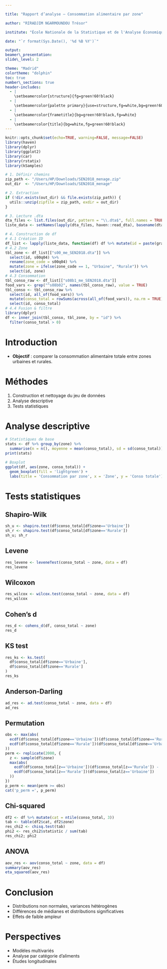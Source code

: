 ```yaml
---

title: "Rapport d’analyse – Consommation alimentaire par zone"

author: "RIRADJIM NGARMOUNDOU Trésor"

institute: "École Nationale de la Statistique et de l'Analyse Économique de Dakar"

date: "`r format(Sys.Date(), '%d %B %Y')`"

output:
beamer\_presentation:
slide\_level: 2

theme: "Madrid"
colortheme: "dolphin"
toc: true
number\_sections: true
header-includes:
  - |
    \setbeamercolor{structure}{fg=green!60!black}
  - |
    \setbeamercolor{palette primary}{use=structure,fg=white,bg=green!60!black}
  - |
    \setbeamercolor{frametitle}{bg=green!60!black,fg=white}
  - |
    \setbeamercolor{title}{bg=white,fg=green!60!black}
---
```


```r
knitr::opts_chunk$set(echo=TRUE, warning=FALSE, message=FALSE)
library(haven)
library(dplyr)
library(ggplot2)
library(car)
library(rstatix)
library(kSamples)
```

```r
# 1. Définir chemins
zip_path <- "/Users/HP/Downloads/SEN2018_menage.zip"
out_dir  <- "/Users/HP/Downloads/SEN2018_menage"

# 2. Extraction
if (!dir.exists(out_dir) && file.exists(zip_path)) {
  utils::unzip(zipfile = zip_path, exdir = out_dir)
}

# 3. Lecture .dta
dta_files <- list.files(out_dir, pattern = "\\.dta$", full.names = TRUE, recursive = TRUE)
liste_data <- setNames(lapply(dta_files, haven::read_dta), basename(dta_files))

# 4. Construction de df
# 4.1 Création ID
df_list <- lapply(liste_data, function(df) df %>% mutate(id = paste(grappe, menage, sep = "_")))
# 4.2 Zone
tbl_zone <- df_list[["s00_me_SEN2018.dta"]] %>%
  select(id, s00q04) %>%
  rename(zone_code = s00q04) %>%
  mutate(zone = ifelse(zone_code == 1, "Urbaine", "Rurale")) %>%
  select(id, zone)
# 4.3 Consommation
tbl_conso_raw <- df_list[["s08b1_me_SEN2018.dta"]]
food_vars <- grep("^s08b02", names(tbl_conso_raw), value = TRUE)
tbl_conso <- tbl_conso_raw %>%
  select(id, all_of(food_vars)) %>%
  mutate(conso_total = rowSums(across(all_of(food_vars)), na.rm = TRUE)) %>%
  select(id, conso_total)
# 4.4 Fusion & filtre
library(dplyr)
df <- inner_join(tbl_conso, tbl_zone, by = "id") %>%
  filter(conso_total > 0)
```

# Introduction

* **Objectif** : comparer la consommation alimentaire totale entre zones urbaines et rurales.

# Méthodes

1. Construction et nettoyage du jeu de données
2. Analyse descriptive
3. Tests statistiques

# Analyse descriptive

```r
# Statistiques de base
stats <- df %>% group_by(zone) %>%
  summarise(n = n(), moyenne = mean(conso_total), sd = sd(conso_total))
print(stats)

# Boxplot
ggplot(df, aes(zone, conso_total)) +
  geom_boxplot(fill = 'lightgreen') +
  labs(title = 'Consommation par zone', x = 'Zone', y = 'Conso totale')
```

# Tests statistiques

## Shapiro-Wilk

```r
sh_u <- shapiro.test(df$conso_total[df$zone=='Urbaine'])
sh_r <- shapiro.test(df$conso_total[df$zone=='Rurale'])
sh_u; sh_r
```

## Levene

```r
res_levene <- leveneTest(conso_total ~ zone, data = df)
res_levene
```

## Wilcoxon

```r
res_wilcox <- wilcox.test(conso_total ~ zone, data = df)
res_wilcox
```

## Cohen's d

```r
res_d <- cohens_d(df, conso_total ~ zone)
res_d
```

## KS test

```r
res_ks <- ks.test(
  df$conso_total[df$zone=='Urbaine'],
  df$conso_total[df$zone=='Rurale']
)
res_ks
```

## Anderson-Darling

```r
ad_res <- ad.test(conso_total ~ zone, data = df)
ad_res
```

## Permutation

```r
obs <- max(abs(
  ecdf(df$conso_total[df$zone=='Urbaine'])(df$conso_total[df$zone=='Rurale']) -
  ecdf(df$conso_total[df$zone=='Rurale'])(df$conso_total[df$zone=='Urbaine'])
))
perm <- replicate(2000, {
  z <- sample(df$zone)
  max(abs(
    ecdf(df$conso_total[z=='Urbaine'])(df$conso_total[z=='Rurale']) -
    ecdf(df$conso_total[z=='Rurale'])(df$conso_total[z=='Urbaine'])
  ))
})
p_perm <- mean(perm >= obs)
cat('p_perm =', p_perm)
```

## Chi-squared

```r
df2 <- df %>% mutate(cat = ntile(conso_total, 3))
tab <- table(df2$cat, df2$zone)
res_chi2 <- chisq.test(tab)
phi2 <- res_chi2$statistic / sum(tab)
res_chi2; phi2
```

## ANOVA

```r
aov_res <- aov(conso_total ~ zone, data = df)
summary(aov_res)
eta_squared(aov_res)
```

# Conclusion

* Distributions non normales, variances hétérogènes
* Différences de médianes et distributions significatives
* Effets de faible ampleur

# Perspectives

* Modèles multivariés
* Analyse par catégorie d’aliments
* Études longitudinales
